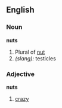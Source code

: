 ==English==

===Noun===
'''nuts'''
#Plural of [[nut]]
#''(slang):'' testicles

===Adjective===
'''nuts'''
# [[crazy]]